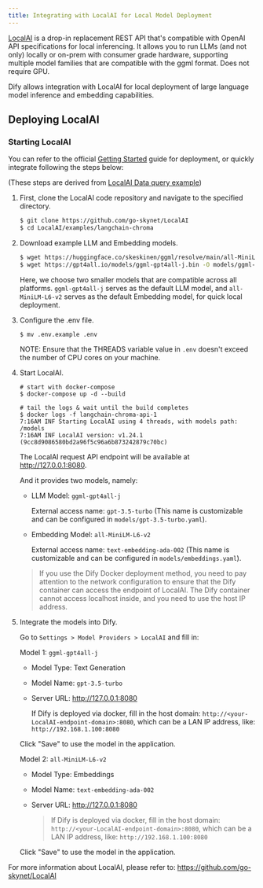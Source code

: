 ```yaml
---
title: Integrating with LocalAI for Local Model Deployment
---
```



[LocalAI](https://github.com/go-skynet/LocalAI) is a drop-in replacement REST API that's compatible with OpenAI API specifications for local inferencing. It allows you to run LLMs (and not only) locally or on-prem with consumer grade hardware, supporting multiple model families that are compatible with the ggml format. Does not require GPU.

Dify allows integration with LocalAI for local deployment of large language model inference and embedding capabilities.

## Deploying LocalAI

### Starting LocalAI

You can refer to the official [Getting Started](https://localai.io/basics/getting_started/) guide for deployment, or quickly integrate following the steps below:

(These steps are derived from [LocalAI Data query example](https://github.com/go-skynet/LocalAI/blob/master/examples/langchain-chroma/README.md))

1. First, clone the LocalAI code repository and navigate to the specified directory.

    ```bash
    $ git clone https://github.com/go-skynet/LocalAI
    $ cd LocalAI/examples/langchain-chroma
    ```

2. Download example LLM and Embedding models.

    ```bash
    $ wget https://huggingface.co/skeskinen/ggml/resolve/main/all-MiniLM-L6-v2/ggml-model-q4_0.bin -O models/bert
    $ wget https://gpt4all.io/models/ggml-gpt4all-j.bin -O models/ggml-gpt4all-j
    ```

    Here, we choose two smaller models that are compatible across all platforms. `ggml-gpt4all-j` serves as the default LLM model, and `all-MiniLM-L6-v2` serves as the default Embedding model, for quick local deployment.

3. Configure the .env file.

   ```shell
   $ mv .env.example .env
   ```
   
   NOTE: Ensure that the THREADS variable value in `.env` doesn't exceed the number of CPU cores on your machine.

4. Start LocalAI.

    ```shell
    # start with docker-compose
    $ docker-compose up -d --build

    # tail the logs & wait until the build completes
    $ docker logs -f langchain-chroma-api-1
    7:16AM INF Starting LocalAI using 4 threads, with models path: /models
    7:16AM INF LocalAI version: v1.24.1 (9cc8d9086580bd2a96f5c96a6b873242879c70bc)
    ```

	The LocalAI request API endpoint will be available at http://127.0.0.1:8080.

    And it provides two models, namely:

    - LLM Model: `ggml-gpt4all-j`

      External access name: `gpt-3.5-turbo` (This name is customizable and can be configured in `models/gpt-3.5-turbo.yaml`).

    - Embedding Model: `all-MiniLM-L6-v2`

      External access name: `text-embedding-ada-002` (This name is customizable and can be configured in `models/embeddings.yaml`).
    > If you use the Dify Docker deployment method, you need to pay attention to the network configuration to ensure that the Dify container can access the endpoint of LocalAI. The Dify container cannot access localhost inside, and you need to use the host IP address.

5. Integrate the models into Dify.

   Go to `Settings > Model Providers > LocalAI` and fill in:

   Model 1: `ggml-gpt4all-j`

   - Model Type: Text Generation

   - Model Name: `gpt-3.5-turbo`

   - Server URL: http://127.0.0.1:8080

     If Dify is deployed via docker, fill in the host domain: `http://<your-LocalAI-endpoint-domain>:8080`, which can be a LAN IP address, like: `http://192.168.1.100:8080`

   Click "Save" to use the model in the application.

   Model 2: `all-MiniLM-L6-v2`

   - Model Type: Embeddings

   - Model Name: `text-embedding-ada-002`

   - Server URL: http://127.0.0.1:8080

     > If Dify is deployed via docker, fill in the host domain: `http://<your-LocalAI-endpoint-domain>:8080`, which can be a LAN IP address, like: `http://192.168.1.100:8080`

   Click "Save" to use the model in the application.

For more information about LocalAI, please refer to: https://github.com/go-skynet/LocalAI